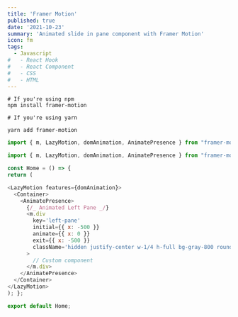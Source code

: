 ```yaml
---
title: 'Framer Motion'
published: true
date: '2021-10-23'
summary: 'Animated slide in pane component with Framer Motion'
icon: fm
tags:
  - Javascript
#   - React Hook
#   - React Component
#   - CSS
#   - HTML
---
```


<Step number={1} title='Install Framer Motion' />

<CodeBlock>

```bash:Terminal
# If you're using npm
npm install framer-motion

# If you're using yarn

yarn add framer-motion
```

</CodeBlock>

<Step number={2} title='Reduce bundle size by using LazyMotion' />

<CodeBlock>

```Javascript:index.js
import { m, LazyMotion, domAnimation, AnimatePresence } from "framer-motion";
```

</CodeBlock>

<Step number={3} title='Use AnimatePresence with LazyMotion' />

<CodeBlock>

```Javascript:index.js
import { m, LazyMotion, domAnimation, AnimatePresence } from "framer-motion";

const Home = () => {
return (

<LazyMotion features={domAnimation}>
  <Container>
    <AnimatePresence>
      {/_ Animated Left Pane _/}
      <m.div
        key='left-pane'
        initial={{ x: -500 }}
        animate={{ x: 0 }}
        exit={{ x: -500 }}
        className='hidden justify-center w-1/4 h-full bg-gray-800 rounded-3xl max-h-100 lg:flex'
      >
        // Custom component
      </m.div>
    </AnimatePresence>
  </Container>
</LazyMotion>
); };

export default Home;
```

</CodeBlock>
